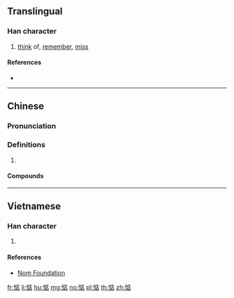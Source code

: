 ==Translingual==

===Han character===
{{Han char|rn=61|rad=心|as=08|sn=11|four=90061|canj=PIYR|ids=⿰忄店}}

# [[think]] of, [[remember]], [[miss]]

====References====
* {{Han ref|kx=0392.181|dkj=10847|hdz=42318.050|uh=60E6|ud=24806|bh=B17D|bd=45437}}

----

==Chinese==
{{zh-forms}}

===Pronunciation===
{{zh-pron
|m=diàn
|c=dim3
|cat=
}}

===Definitions===
{{zh-hanzi}}

# {{rfdef|zh}}

====Compounds====
{{zh-der|惦念|惦記}}

----

==Vietnamese==

===Han character===
{{vi-readings|rs=心08|hanviet=điếm}}

# {{defn|lang=vi|sort=心08}}

====References====
* [http://nomfoundation.org/common/nom_details.php?codepoint=60e6 Nom Foundation]

[[fr:惦]]
[[li:惦]]
[[hu:惦]]
[[mg:惦]]
[[no:惦]]
[[pl:惦]]
[[th:惦]]
[[zh:惦]]